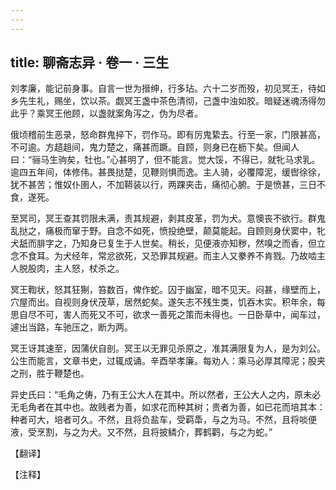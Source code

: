 ```yaml
---
---
---
```

title: 聊斋志异 · 卷一 · 三生
---

刘孝廉，能记前身事。自言一世为搢绅，行多玷。六十二岁而殁，初见冥王，待如乡先生礼，赐坐，饮以茶。觑冥王盏中茶色清彻，己盏中浊如胶。暗疑迷魂汤得勿此乎？乘冥王他顾，以盏就案角泻之，伪为尽者。

俄顷稽前生恶录，怒命群鬼捽下，罚作马。即有厉鬼絷去。行至一家，门限甚高，不可逾。方趦趄间，鬼力楚之，痛甚而蹶。自顾，则身已在枥下矣。但闻人曰：“骊马生驹矣，牡也。”心甚明了，但不能言。觉大馁，不得已，就牝马求乳。逾四五年间，体修伟。甚畏挞楚，见鞭则惧而逸。主人骑，必覆障泥，缓辔徐徐，犹不甚苦；惟奴仆圉人，不加鞯装以行，两踝夹击，痛彻心腑。于是愤甚，三日不食，遂死。

至冥司，冥王查其罚限未满，责其规避，剥其皮革，罚为犬。意懊丧不欲行。群鬼乱挞之，痛极而窜于野。自念不如死，愤投绝壁，颠莫能起。自顾则身伏窦中，牝犬舐而腓字之，乃知身已复生于人世矣。稍长，见便液亦知秽，然嗅之而香，但立念不食耳。为犬经年，常忿欲死，又恐罪其规避。而主人又豢养不肯戮。乃故啮主人脱股肉，主人怒，杖杀之。

冥王鞫状，怒其狂猘，笞数百，俾作蛇。囚于幽室，暗不见天。闷甚，缘壁而上，穴屋而出。自视则身伏茂草，居然蛇矣。遂矢志不残生类，饥吞木实。积年余，每思自尽不可，害人而死又不可，欲求一善死之策而未得也。一日卧草中，闻车过，遽出当路，车驰压之，断为两。

冥王讶其速至，因蒲伏自剖。冥王以无罪见杀原之，准其满限复为人，是为刘公。公生而能言，文章书史，过辄成诵。辛酉举孝廉。每劝人：乘马必厚其障泥；股夹之刑，胜于鞭楚也。

异史氏曰：“毛角之俦，乃有王公大人在其中。所以然者，王公大人之内，原未必无毛角者在其中也。故贱者为善，如求花而种其树；贵者为善，如已花而培其本：种者可大，培者可久。不然，且将负盐车，受羁馽，与之为马。不然，且将啖便液，受烹割，与之为犬。又不然，且将披鳞介，葬鹤鹳，与之为蛇。”

【翻译】

【注释】

